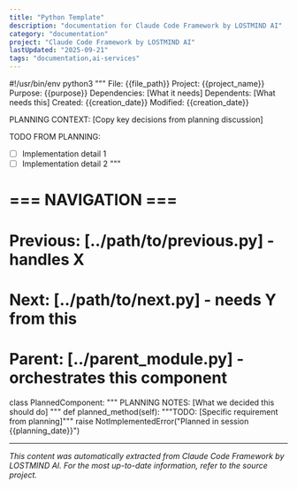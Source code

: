 ```yaml
---
title: "Python Template"
description: "documentation for Claude Code Framework by LOSTMIND AI"
category: "documentation"
project: "Claude Code Framework by LOSTMIND AI"
lastUpdated: "2025-09-21"
tags: "documentation,ai-services"
---
```


#!/usr/bin/env python3
"""
File: {{file_path}}
Project: {{project_name}}
Purpose: {{purpose}}
Dependencies: [What it needs]
Dependents: [What needs this]
Created: {{creation_date}}
Modified: {{creation_date}}

PLANNING CONTEXT:
[Copy key decisions from planning discussion]

TODO FROM PLANNING:
- [ ] Implementation detail 1
- [ ] Implementation detail 2
"""

# === NAVIGATION ===
# Previous: [../path/to/previous.py] - handles X
# Next: [../path/to/next.py] - needs Y from this
# Parent: [../parent_module.py] - orchestrates this component

class PlannedComponent:
    """
    PLANNING NOTES: [What we decided this should do]
    """
    def planned_method(self):
        """TODO: [Specific requirement from planning]"""
        raise NotImplementedError("Planned in session {{planning_date}}")


---
*This content was automatically extracted from Claude Code Framework by LOSTMIND AI. For the most up-to-date information, refer to the source project.*
